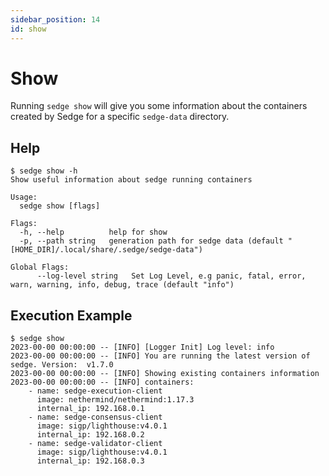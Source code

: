 ```yaml
---
sidebar_position: 14
id: show
---
```


# Show

Running `sedge show` will give you some information about the containers created by Sedge for a specific `sedge-data` directory.

## Help

```
$ sedge show -h
Show useful information about sedge running containers

Usage:
  sedge show [flags]

Flags:
  -h, --help          help for show
  -p, --path string   generation path for sedge data (default "[HOME_DIR]/.local/share/.sedge/sedge-data")

Global Flags:
      --log-level string   Set Log Level, e.g panic, fatal, error, warn, warning, info, debug, trace (default "info")
```

## Execution Example

```
$ sedge show
2023-00-00 00:00:00 -- [INFO] [Logger Init] Log level: info
2023-00-00 00:00:00 -- [INFO] You are running the latest version of sedge. Version:  v1.7.0
2023-00-00 00:00:00 -- [INFO] Showing existing containers information
2023-00-00 00:00:00 -- [INFO] containers:
    - name: sedge-execution-client
      image: nethermind/nethermind:1.17.3
      internal_ip: 192.168.0.1
    - name: sedge-consensus-client
      image: sigp/lighthouse:v4.0.1
      internal_ip: 192.168.0.2
    - name: sedge-validator-client
      image: sigp/lighthouse:v4.0.1
      internal_ip: 192.168.0.3
```